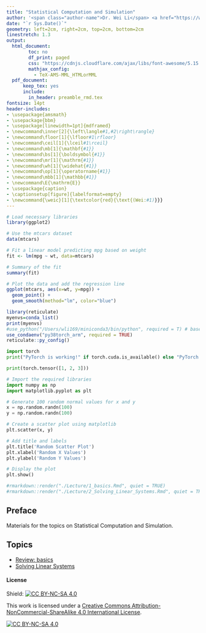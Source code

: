 ```yaml
---
title: "Statistical Computation and Simulation"
author: '<span class="author-name">Dr. Wei Li</span> <a href="https://wli169.expressions.syr.edu/"><svg width="15" height="15" viewBox="0 0 24 24" fill="none" xmlns="http://www.w3.org/2000/svg"><path d="M12 2L2 12H5V22H19V12H22L12 2Z" fill="black"/></svg></a> <a href="https://github.com/weili-code"><svg width="15" height="15" viewBox="0 0 24 24" fill="none" xmlns="http://www.w3.org/2000/svg"><path d="M12 2C6.48 2 2 6.48 2 12C2 16.41 4.87 20.17 8.84 21.4C9.34 21.53 9.68 21.27 9.7 21C9.7 20.76 9.7 20.29 9.7 19.03C6.73 19.74 5.61 17.37 5.61 17.37C5.08 15.78 4.1 15.39 4.1 15.39C2.84 14.61 4.63 14.63 4.63 14.63C6.27 14.78 7.16 16.23 7.16 16.23C8.21 18.04 10.17 17.46 11 17.18C11.12 16.51 11.5 16.13 11.93 15.88C8.33 15.57 5.04 14.24 5.04 10.63C5.04 9.58 5.42 8.78 6 8.13C5.87 7.88 5.6 6.84 6.18 5.32C6.18 5.32 7.1 4.93 9.7 6.68C10.9 6.42 12.17 6.32 13.4 6.32C14.62 6.32 15.9 6.42 17.1 6.68C19.7 4.93 20.6 5.32 20.6 5.32C21.2 6.84 20.9 7.88 20.8 8.13C21.4 8.78 21.8 9.58 21.8 10.63C21.8 14.24 18.5 15.57 14.9 15.88C15.5 16.27 16 17.01 16 18.11C16 19.76 16 21 16 21.38C16 21.65 16.3 21.91 16.8 21.78C20.77 20.56 23.64 16.8 23.64 12C23.64 6.48 19.52 2 12 2Z" fill="black"/></svg></a>'
date: "`r Sys.Date()`"
geometry: left=2cm, right=2cm, top=2cm, bottom=2cm
linestretch: 1.3
output:
  html_document:
        toc: no
        df_print: paged
        css: "https://cdnjs.cloudflare.com/ajax/libs/font-awesome/5.15.1/css/all.min.css"   
        mathjax_config:
          - TeX-AMS-MML_HTMLorMML             
  pdf_document: 
      keep_tex: yes  
      include:
        in_header: preamble_rmd.tex
fontsize: 14pt
header-includes:
- \usepackage{amsmath}
- \usepackage{bbm}
- \usepackage[linewidth=1pt]{mdframed}
- \newcommand\inner[2]{\left\langle#1,#2\right\rangle}
- \newcommand\floor[1]{\lfloor#1\rfloor}
- \newcommand\ceil[1]{\lceil#1\rceil}
- \newcommand\mb[1]{\mathbf{#1}}
- \newcommand\bs[1]{\boldsymbol{#1}}
- \newcommand\mr[1]{\mathrm{#1}}
- \newcommand\wh[1]{\widehat{#1}}
- \newcommand\op[1]{\operatorname{#1}}
- \newcommand\mbb[1]{\mathbb{#1}}
- \newcommand\E{\mathrm{E}}
- \usepackage{caption}
- \captionsetup[figure]{labelformat=empty}
- \newcommand{\weic}[1]{\textcolor{red}{\text{(Wei:#1)}}}  
---
```


<script type="text/x-mathjax-config">
MathJax.Hub.Config({
  showMathMenu: false,  // This line disables the MathJax context menu
  TeX: { equationNumbers: { autoNumber: "AMS" } }
});
</script>


<style>
.author-name {
    margin-right: 20px; /* Adjust this value as needed */
}
</style>

<!------------->

```r
# Load necessary libraries
library(ggplot2)

# Use the mtcars dataset
data(mtcars)

# Fit a linear model predicting mpg based on weight
fit <- lm(mpg ~ wt, data=mtcars)

# Summary of the fit
summary(fit)

# Plot the data and add the regression line
ggplot(mtcars, aes(x=wt, y=mpg)) +
  geom_point() +
  geom_smooth(method="lm", color="blue")

```


```r
library(reticulate)
myenvs=conda_list()
print(myenvs)
#use_python("/Users/wli169/miniconda3/bin/python", required = T) # base conda env
use_condaenv("py38torch_arm", required = TRUE)
reticulate::py_config()

```

```python
import torch
print("PyTorch is working!" if torch.cuda.is_available() else "PyTorch is loaded, but CUDA is not available.")
```

```python
print(torch.tensor([1, 2, 3]))
```

```python
# Import the required libraries
import numpy as np
import matplotlib.pyplot as plt

# Generate 100 random normal values for x and y
x = np.random.randn(100)
y = np.random.randn(100)

# Create a scatter plot using matplotlib
plt.scatter(x, y)

# Add title and labels
plt.title('Random Scatter Plot')
plt.xlabel('Random X Values')
plt.ylabel('Random Y Values')

# Display the plot
plt.show()
```


```r
#rmarkdown::render("./Lecture/1_basics.Rmd", quiet = TRUE)
#rmarkdown::render("./Lecture/2_Solving_Linear_Systems.Rmd", quiet = TRUE)
```

<!-- ```{r child = "2.Rmd"} -->
<!-- ``` -->

<!-- ```{r child = "3.Rmd"} -->
<!-- ``` -->

<!------------->


## Preface

Materials for the topics on Statistical Computation and Simulation. 

## Topics

- [Review: basics](1_basics.html)
- [Solving Linear Systems](2_Solving_Linear_Systems.html)


#### License 

Shield: [![CC BY-NC-SA 4.0][cc-by-nc-sa-shield]][cc-by-nc-sa]

This work is licensed under a
[Creative Commons Attribution-NonCommercial-ShareAlike 4.0 International License][cc-by-nc-sa].

[![CC BY-NC-SA 4.0][cc-by-nc-sa-image]][cc-by-nc-sa]

[cc-by-nc-sa]: http://creativecommons.org/licenses/by-nc-sa/4.0/
[cc-by-nc-sa-image]: https://licensebuttons.net/l/by-nc-sa/4.0/88x31.png
[cc-by-nc-sa-shield]: https://img.shields.io/badge/License-CC%20BY--NC--SA%204.0-lightgrey.svg
